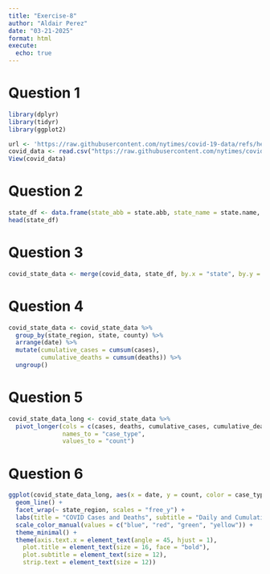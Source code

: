 ---
title: "Exercise-8"
author: "Aldair Perez"
date: "03-21-2025"
format: html
execute: 
  echo: true
---

# Question 1
```{r}
library(dplyr)
library(tidyr)
library(ggplot2)
```

```{r}
url <- 'https://raw.githubusercontent.com/nytimes/covid-19-data/refs/heads/master/us-counties-2020.csv'
covid_data <- read.csv("https://raw.githubusercontent.com/nytimes/covid-19-data/refs/heads/master/us-counties-2020.csv")
View(covid_data)
```

# Question 2
```{r}
state_df <- data.frame(state_abb = state.abb, state_name = state.name, state_region = state.region, stringsAsFactors = FALSE)
head(state_df)
```

# Question 3
```{r}
covid_state_data <- merge(covid_data, state_df, by.x = "state", by.y = "state_name")
```

# Question 4
```{r}
covid_state_data <- covid_state_data %>%
  group_by(state_region, state, county) %>%
  arrange(date) %>%
  mutate(cumulative_cases = cumsum(cases),
         cumulative_deaths = cumsum(deaths)) %>%
  ungroup()
```

# Question 5
```{r}
covid_state_data_long <- covid_state_data %>%
  pivot_longer(cols = c(cases, deaths, cumulative_cases, cumulative_deaths),
               names_to = "case_type",
               values_to = "count")
```

# Question 6
```{r}
ggplot(covid_state_data_long, aes(x = date, y = count, color = case_type, group = case_type)) +
  geom_line() +
  facet_wrap(~ state_region, scales = "free_y") +
  labs(title = "COVID Cases and Deaths", subtitle = "Daily and Cumulative Cases/Deaths", x = "Date", y = "Count", color = "Case Type", caption = "Data Source: https://raw.githubusercontent.com/nytimes/covid-19-data/refs/heads/master/us-counties-2020.csv") +
  scale_color_manual(values = c("blue", "red", "green", "yellow")) +
  theme_minimal() +
  theme(axis.text.x = element_text(angle = 45, hjust = 1),
    plot.title = element_text(size = 16, face = "bold"),
    plot.subtitle = element_text(size = 12),
    strip.text = element_text(size = 12))
```


